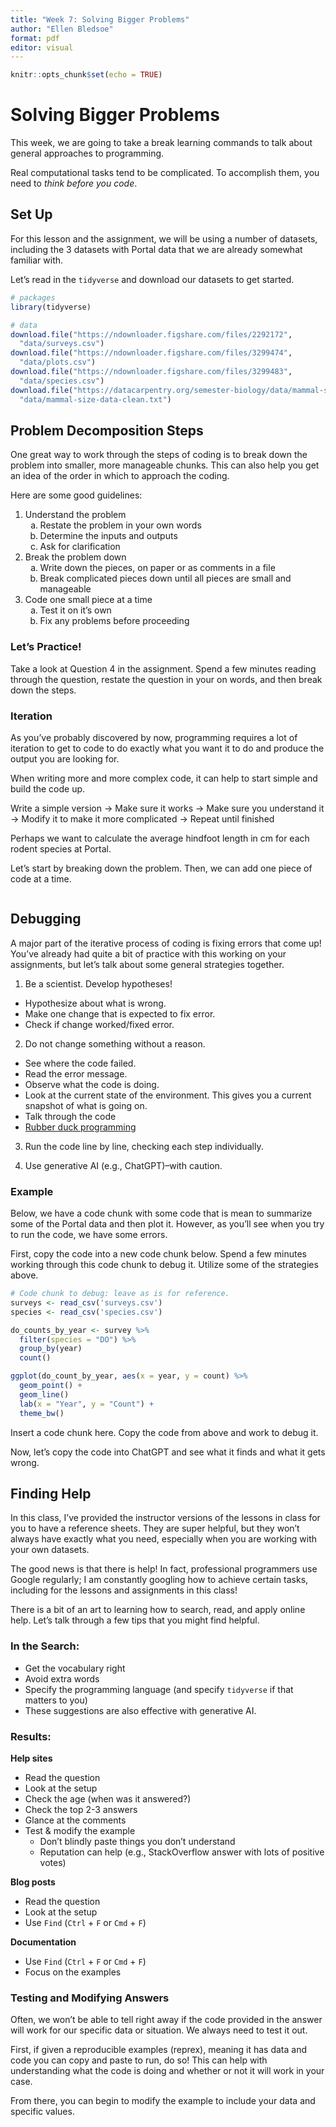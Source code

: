 ```yaml
---
title: "Week 7: Solving Bigger Problems"
author: "Ellen Bledsoe"
format: pdf
editor: visual
---
```


```r
knitr::opts_chunk$set(echo = TRUE)
```

# Solving Bigger Problems

This week, we are going to take a break learning commands to talk about general approaches to programming.

Real computational tasks tend to be complicated. To accomplish them, you need to *think before you code*.

## Set Up

For this lesson and the assignment, we will be using a number of datasets, including the 3 datasets with Portal data that we are already somewhat familiar with.

Let's read in the `tidyverse` and download our datasets to get started.

```r
# packages
library(tidyverse)

# data
download.file("https://ndownloader.figshare.com/files/2292172",
  "data/surveys.csv")
download.file("https://ndownloader.figshare.com/files/3299474",
  "data/plots.csv")
download.file("https://ndownloader.figshare.com/files/3299483",
  "data/species.csv")
download.file("https://datacarpentry.org/semester-biology/data/mammal-size-data-clean.tsv",
  "data/mammal-size-data-clean.txt")
```

## Problem Decomposition Steps

One great way to work through the steps of coding is to break down the problem into smaller, more manageable chunks. This can also help you get an idea of the order in which to approach the coding.

Here are some good guidelines:

1.  Understand the problem
    a.  Restate the problem in your own words
    b.  Determine the inputs and outputs
    c.  Ask for clarification
2.  Break the problem down
    a.  Write down the pieces, on paper or as comments in a file
    b.  Break complicated pieces down until all pieces are small and manageable
3.  Code one small piece at a time
    a.  Test it on it's own
    b.  Fix any problems before proceeding

### Let's Practice!

Take a look at Question 4 in the assignment. Spend a few minutes reading through the question, restate the question in your on words, and then break down the steps.

### Iteration

As you've probably discovered by now, programming requires a lot of iteration to get to code to do exactly what you want it to do and produce the output you are looking for.

When writing more and more complex code, it can help to start simple and build the code up.

| Write a simple version -\> Make sure it works -\> Make sure you understand it -\> Modify it to make it more complicated -\> Repeat until finished

Perhaps we want to calculate the average hindfoot length in cm for each rodent species at Portal.

Let's start by breaking down the problem. Then, we can add one piece of code at a time.

```r

```

## Debugging

A major part of the iterative process of coding is fixing errors that come up! You've already had quite a bit of practice with this working on your assignments, but let's talk about some general strategies together.

1.  Be a scientist. Develop hypotheses!

-   Hypothesize about what is wrong.
-   Make one change that is expected to fix error.
-   Check if change worked/fixed error.

2.  Do not change something without a reason.

-   See where the code failed.
-   Read the error message.
-   Observe what the code is doing.
-   Look at the current state of the environment. This gives you a current snapshot of what is going on.
-   Talk through the code
-   [Rubber duck programming](https://en.wikipedia.org/wiki/Rubber_duck_debugging)

3.  Run the code line by line, checking each step individually.

4.  Use generative AI (e.g., ChatGPT)--with caution.

### Example

Below, we have a code chunk with some code that is mean to summarize some of the Portal data and then plot it. However, as you'll see when you try to run the code, we have some errors.

First, copy the code into a new code chunk below. Spend a few minutes working through this code chunk to debug it. Utilize some of the strategies above.

```r
# Code chunk to debug: leave as is for reference.
surveys <- read_csv('surveys.csv')
species <- read_csv('species.csv')

do_counts_by_year <- survey %>% 
  filter(species = "DO") %>% 
  group_by(year)
  count()

ggplot(do_count_by_year, aes(x = year, y = count) %>% 
  geom_point() +
  geom_line()
  lab(x = "Year", y = "Count") +
  theme_bw()
```

Insert a code chunk here. Copy the code from above and work to debug it.

Now, let's copy the code into ChatGPT and see what it finds and what it gets wrong.

## Finding Help

In this class, I've provided the instructor versions of the lessons in class for you to have a reference sheets. They are super helpful, but they won't always have exactly what you need, especially when you are working with your own datasets.

The good news is that there is help! In fact, professional programmers use Google regularly; I am constantly googling how to achieve certain tasks, including for the lessons and assignments in this class!

There is a bit of an art to learning how to search, read, and apply online help. Let's talk through a few tips that you might find helpful.

### In the Search:

-   Get the vocabulary right
-   Avoid extra words
-   Specify the programming language (and specify `tidyverse` if that matters to you)
-   These suggestions are also effective with generative AI.

### Results:

**Help sites**

-   Read the question
-   Look at the setup
-   Check the age (when was it answered?)
-   Check the top 2-3 answers
-   Glance at the comments
-   Test & modify the example
    -   Don't blindly paste things you don't understand
    -   Reputation can help (e.g., StackOverflow answer with lots of positive votes)

**Blog posts**

-   Read the question
-   Look at the setup
-   Use `Find` (`Ctrl` + `F` or `Cmd` + `F`)

**Documentation**

-   Use `Find` (`Ctrl` + `F` or `Cmd` + `F`)
-   Focus on the examples

### Testing and Modifying Answers

Often, we won't be able to tell right away if the code provided in the answer will work for our specific data or situation. We always need to test it out.

First, if given a reproducible examples (reprex), meaning it has data and code you can copy and paste to run, do so! This can help with understanding what the code is doing and whether or not it will work in your case.

From there, you can begin to modify the example to include your data and specific values.
